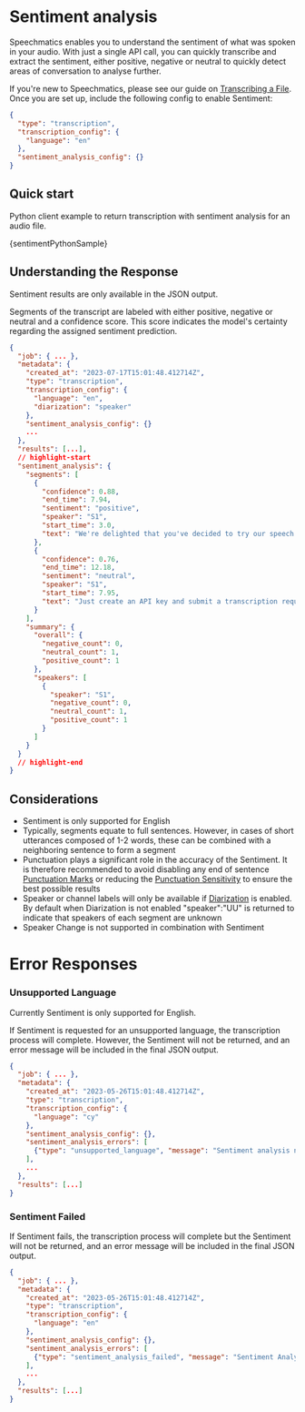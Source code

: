 

# Sentiment analysis

Speechmatics enables you to understand the sentiment of what was spoken in your audio. With just a single API call, you can quickly transcribe and extract the sentiment, either positive, negative or neutral to quickly detect areas of conversation to analyse further.

If you're new to Speechmatics, please see our guide on [Transcribing a File](/speech-to-text/batch-transcription/quickstart). Once you are set up, include the following config to enable Sentiment:

```json
{
  "type": "transcription",
  "transcription_config": {
    "language": "en"
  },
  "sentiment_analysis_config": {}
}
```

## Quick start

Python client example to return transcription with sentiment analysis for an audio file.

<CodeBlock language="python">
  {sentimentPythonSample}
</CodeBlock>

## Understanding the Response

Sentiment results are only available in the JSON output.

Segments of the transcript are labeled with either positive, negative or neutral and a confidence score. This score indicates the model's certainty regarding the assigned sentiment prediction.

<Box m="2">
  <SchemaNode schema={batchSpec.definitions.SentimentAnalysisResult} expanded />
</Box>

```json
{
  "job": { ... },
  "metadata": {
    "created_at": "2023-07-17T15:01:48.412714Z",
    "type": "transcription",
    "transcription_config": {
      "language": "en",
      "diarization": "speaker"
    },
    "sentiment_analysis_config": {}
    ...
  },
  "results": [...],
  // highlight-start
  "sentiment_analysis": {
    "segments": [
      {
        "confidence": 0.88,
        "end_time": 7.94,
        "sentiment": "positive",
        "speaker": "S1",
        "start_time": 3.0,
        "text": "We're delighted that you've decided to try our speech to text software to get going."
      },
      {
        "confidence": 0.76,
        "end_time": 12.18,
        "sentiment": "neutral",
        "speaker": "S1",
        "start_time": 7.95,
        "text": "Just create an API key and submit a transcription request to our API."
      }
    ],
    "summary": {
      "overall": {
        "negative_count": 0,
        "neutral_count": 1,
        "positive_count": 1
      },
      "speakers": [
        {
          "speaker": "S1",
          "negative_count": 0,
          "neutral_count": 1,
          "positive_count": 1
        }
      ]
    }
  }
  // highlight-end
}
```

## Considerations

- Sentiment is only supported for English
- Typically, segments equate to full sentences. However, in cases of short utterances composed of 1-2 words, these can be combined with a neighboring sentence to form a segment
- Punctuation plays a significant role in the accuracy of the Sentiment. It is therefore recommended to avoid disabling any end of sentence [Punctuation Marks](/speech-to-text/output-enhancements/punctuation-settings) or reducing the [Punctuation Sensitivity](/speech-to-text/output-enhancements/punctuation-settings) to ensure the best possible results
- Speaker or channel labels will only be available if [Diarization](/speech-to-text/output-enhancements/diarization) is enabled. By default when Diarization is not enabled "speaker":"UU" is returned to indicate that speakers of each segment are unknown
- Speaker Change is not supported in combination with Sentiment

# Error Responses

### Unsupported Language

Currently Sentiment is only supported for English.

If Sentiment is requested for an unsupported language, the transcription process will complete. However, the Sentiment will not be returned, and an error message will be included in the final JSON output.

```json
{
  "job": { ... },
  "metadata": {
    "created_at": "2023-05-26T15:01:48.412714Z",
    "type": "transcription",
    "transcription_config": {
      "language": "cy"
    },
    "sentiment_analysis_config": {},
    "sentiment_analysis_errors": [
      {"type": "unsupported_language", "message": "Sentiment analysis not supported for cy."}
    ],
    ...
  },
  "results": [...]
}
```

### Sentiment Failed

If Sentiment fails, the transcription process will complete but the Sentiment will not be returned, and an error message will be included in the final JSON output.

```json
{
  "job": { ... },
  "metadata": {
    "created_at": "2023-05-26T15:01:48.412714Z",
    "type": "transcription",
    "transcription_config": {
      "language": "en"
    },
    "sentiment_analysis_config": {},
    "sentiment_analysis_errors": [
      {"type": "sentiment_analysis_failed", "message": "Sentiment Analysis failed."}
    ],
    ...
  },
  "results": [...]
}
```
